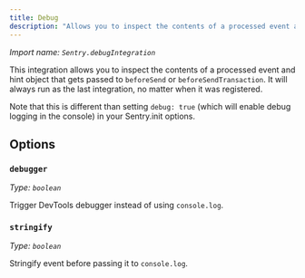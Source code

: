 ```yaml
---
title: Debug
description: "Allows you to inspect the contents of a processed event and hint object that gets passed to beforeSend or beforeSendTransaction."
---
```


_Import name: `Sentry.debugIntegration`_

This integration allows you to inspect the contents of a processed event and hint object that gets passed to `beforeSend` or `beforeSendTransaction`. It will always run as the last integration, no matter when it was registered.

Note that this is different than setting `debug: true` (which will enable debug logging in the console) in your Sentry.init options.

<PlatformContent includePath="configuration/debug" />

## Options

### `debugger`

_Type: `boolean`_

Trigger DevTools debugger instead of using `console.log`.

### `stringify`

_Type: `boolean`_

Stringify event before passing it to `console.log`.
